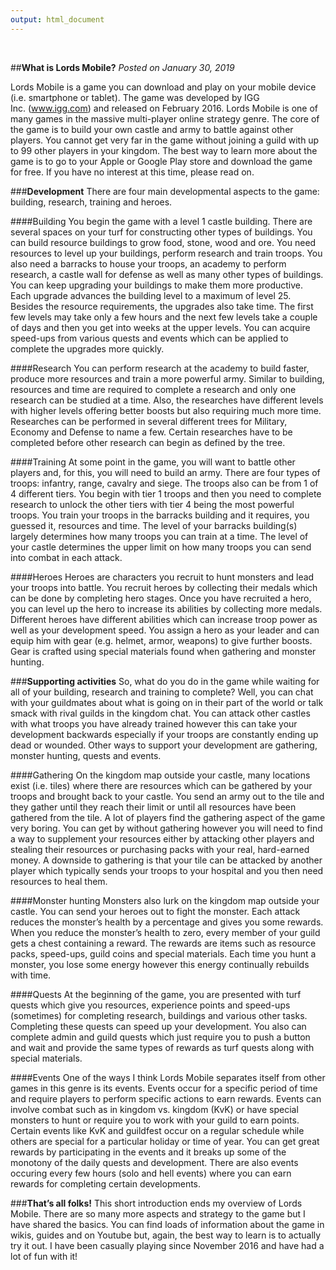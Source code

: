 ```yaml
---
output: html_document
---
```

<br>

##**What is Lords Mobile?**
*Posted on January 30, 2019*

Lords Mobile is a game you can download and play on your mobile device (i.e. smartphone or tablet).  The game was developed by IGG Inc. ([www.igg.com](www.igg.com)) and released on February 2016.  Lords Mobile is one of many games in the massive multi-player online strategy genre.  The core of the game is to build your own castle and army to battle against other players.  You cannot get very far in the game without joining a guild with up to 99 other players in your kingdom.  The best way to learn more about the game is to go to your Apple or Google Play store and download the game for free.  If you have no interest at this time, please read on.  

###**Development**
There are four main developmental aspects to the game: building, research, training and heroes.

####Building
You begin the game with a level 1 castle building.  There are several spaces on your turf for constructing other types of buildings.  You can build resource buildings to grow food, stone, wood and ore.  You need resources to level up your buildings, perform research and train troops.  You also need a barracks to house your troops, an academy to perform research, a castle wall for defense as well as many other types of buildings.  You can keep upgrading your buildings to make them more productive.  Each upgrade advances the building level to a maximum of level 25.  Besides the resource requirements, the upgrades also take time.  The first few levels may take only a few hours and the next few levels take a couple of days and then you get into weeks at the upper levels.  You can acquire speed-ups from various quests and events which can be applied to complete the upgrades more quickly.

####Research
You can perform research at the academy to build faster, produce more resources and train a more powerful army.  Similar to building, resources and time are required to complete a research and only one research can be studied at a time.  Also, the researches have different levels with higher levels offering better boosts but also requiring much more time.  Researches can be performed in several different trees for Military, Economy and Defense to name a few.  Certain researches have to be completed before other research can begin as defined by the tree.

####Training
At some point in the game, you will want to battle other players and, for this, you will need to build an army.  There are four types of troops: infantry, range, cavalry and siege.  The troops also can be from 1 of 4 different tiers.  You begin with tier 1 troops and then you need to complete research to unlock the other tiers with tier 4 being the most powerful troops.  You train your troops in the barracks building and it requires, you guessed it, resources and time.  The level of your barracks building(s) largely determines how many troops you can train at a time.  The level of your castle determines the upper limit on how many troops you can send into combat in each attack.

####Heroes
Heroes are characters you recruit to hunt monsters and lead your troops into battle.  You recruit heroes by collecting their medals which can be done by completing hero stages.  Once you have recruited a hero, you can level up the hero to increase its abilities by collecting more medals.  Different heroes have different abilities which can increase troop power as well as your development speed.  You assign a hero as your leader and can equip him with gear (e.g. helmet, armor, weapons) to give further boosts.  Gear is crafted using special materials found when gathering and monster hunting.

###**Supporting activities**
So, what do you do in the game while waiting for all of your building, research and training to complete?  Well, you can chat with your guildmates about what is going on in their part of the world or talk smack with rival guilds in the kingdom chat.  You can attack other castles with what troops you have already trained however this can take your development backwards especially if your troops are constantly ending up dead or wounded.  Other ways to support your development are gathering, monster hunting, quests and events.

####Gathering
On the kingdom map outside your castle, many locations exist (i.e. tiles) where there are resources which can be gathered by your troops and brought back to your castle.  You send an army out to the tile and they gather until they reach their limit or until all resources have been gathered from the tile.  A lot of players find the gathering aspect of the game very boring.  You can get by without gathering however you will need to find a way to supplement your resources either by attacking other players and stealing their resources or purchasing packs with your real, hard-earned money.  A downside to gathering is that your tile can be attacked by another player which typically sends your troops to your hospital and you then need resources to heal them.

####Monster hunting
Monsters also lurk on the kingdom map outside your castle.  You can send your heroes out to fight the monster.  Each attack reduces the monster's health by a percentage and gives you some rewards.  When you reduce the monster's health to zero, every member of your guild gets a chest containing a reward.  The rewards are items such as resource packs, speed-ups, guild coins and special materials.  Each time you hunt a monster, you lose some energy however this energy continually rebuilds with time.

####Quests
At the beginning of the game, you are presented with turf quests which give you resources, experience points and speed-ups (sometimes) for completing research, buildings and various other tasks.  Completing these quests can speed up your development.  You also can complete admin and guild quests which just require you to push a button and wait and provide the same types of rewards as turf quests along with special materials.

####Events
One of the ways I think Lords Mobile separates itself from other games in this genre is its events.  Events occur for a specific period of time and require players to perform specific actions to earn rewards.  Events can involve combat such as in kingdom vs. kingdom (KvK) or have special monsters to hunt or require you to work with your guild to earn points.  Certain events like KvK and guildfest occur on a regular schedule while others are special for a particular holiday or time of year.  You can get great rewards by participating in the events and it breaks up some of the monotony of the daily quests and development.  There are also events occuring every few hours (solo and hell events) where you can earn rewards for completing certain developments.

###**That's all folks!**
This short introduction ends my overview of Lords Mobile.  There are so many more aspects and strategy to the game but I have shared the basics.  You can find loads of information about the game in wikis, guides and on Youtube but, again, the best way to learn is to actually try it out.  I have been casually playing since November 2016 and have had a lot of fun with it!






